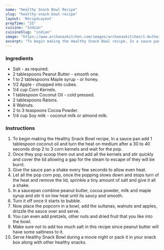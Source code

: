 ---
name: "Healthy Snack Bowl Recipe"
slug: "healthy-snack-bowl-recipe"
layout: 'RecipeLayout'
prepTime: "25"
cuisine: "Indian"
cuisineSlug: "indian"
image: "https://www.archanaskitchen.com/images/archanaskitchen/1-Author/Gauravi_Vinay/Healthy_snack_bowl.jpg"
excerpt: "To begin making the Healthy Snack Bowl recipe, In a sauce pan add 1 tablespoon coconut oil and turn the heat on medium after a 30 to 40 seconds drop 2 to 3 corn kernels and wait for the pop"
---

### Ingredients

- Salt - as required.
- 2 tablespoons Peanut Butter - smooth one.
- 1 to 2 tablespoons Maple syrup - or honey.
- 1/2 Apple - chopped into cubes.
- 1/4 cup Corn Kernels.
- 1 tablespoon Coconut Oil - cold pressed.
- 2 tablespoons Raisins.
- 8 Walnuts.
- 2 to 3 teaspoons Cocoa Powder.
- 1/4 cup Soy milk - coconut milk or almond milk.

### Instructions

1. To begin making the Healthy Snack Bowl recipe, In a sauce pan add 1 tablespoon coconut oil and turn the heat on medium after a 30 to 40 seconds drop 2 to 3 corn kernels and wait for the pop.
1. Once they pop scoop them out and add all the kernels and stir quickly and cover the lid allowing a gap for the steam to escape of they will be burnt.
1. Give the sauce pan a shake every few seconds to allow even heat.
1. Let all the pop corn pop, once the popping slows down and stops turn of the heat and remove the lid, sprinkle a tiny amount of salt and give it all a shake.
1. In a saucepan combine peanut butter, cocoa powder, milk and maple syrup and stir it on low heat until its saucy and smooth.
1. Turn it off once it starts to bubble.
1. Now place the popcorn in a bowl, add the sultanas, walnuts and apples, drizzle the sauce over and serve.
1. You can even add pretzels, other nuts and dried fruit that you like into the bowl.
1. Make sure not to add too much salt in this recipe since peanut butter will have some saltiness to it.
1. Serve Healthy Snack Bowl during a movie night or pack it in your snack box along with other healthy snacks.
